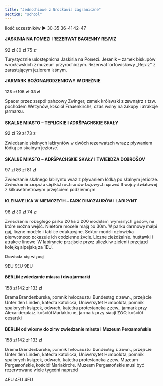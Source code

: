 ```yaml
---
title: "Jednodniowe z Wrocławia zagraniczne"
section: "school"
---
```


Ilość uczestników ►	30-35	36-41	42-47

#### JASKINIA NA POMEZI I REZERWAT BAGIENNY REJVIZ

92 zł	80 zł	75 zł

Turystycznie udostępniona Jaskinia na Pomezi. Jesenik – zamek biskupów wrocławskich z muzeum przyrodniczym. Rezerwat torfowiskowy „Rejviz” z zarastającym jeziorem leśnym.
 	 	 
#### JARMARK BOŻONARODZENIOWY W DREŹNIE

125 zł	105 zł	98 zł

Spacer przez zespół pałacowy Zwinger, zamek królewski z zewnątrz z tzw. pochodem Wettynów, kościół Frauenkirche, czas wolny na zakupy i atrakcje jarmarku. 

#### SKALNE MIASTO – TEPLICKIE I ADRŠPACHSKIE SKAŁY

92 zł	79 zł	73 zł

Zwiedzanie skalnych labiryntów w dwóch rezerwatach wraz z pływaniem łódką po skalnym jeziorze.
 	 	 
#### SKALNE MIASTO – ADRŠPACHSKIE SKAŁY I TWIERDZA DOBROŠOV

97 zł	86 zł	81 zł

Zwiedzanie skalnego labiryntu wraz z pływaniem łódką po skalnym jeziorze. Zwiedzanie zespołu ciężkich schronów bojowych sprzed II wojny światowej z kilkusetmetrowym przejściem podziemnym
 	 	 
#### KLEINWELKA W NIEMCZECH – PARK DINOZAURÓW I LABIRYNT

96 zł	80 zł	74 zł

Zwiedzanie rozległego parku 20 ha z 200 modelami wymarłych gadów, na które można wejść. Niektóre modele mają po 30m. W parku darmowy małpi gaj, liczne modele i tablice edukacyjne. Sektor modeli człowieka pierwotnego pokazuje ich codzienne życie. Liczne zjeżdżalnie, huśtawki i atrakcje linowe. W labiryncie przejście przez uliczki w zieleni i przejazd kolejką alpejską za 1EU.

Dowiedz się więcej

9EU	9EU	9EU

#### BERLIN zwiedzanie miasta i dwa jarmarki

158 zł	142 zł	132 zł

Brama Brandenburska, pomnik holocaustu, Bundestag z zewn., przejście Unter den Linden, katedra katolicka, Uniwersytet Humboldta, pomnik spalonych książek, odwach, katedra protestancka z zew., jarmark przy Alexanderplatz, kościół Mariakirche, jarmark przy stacji ZOO, kościół cesarski

#### BERLIN od wiosny do zimy zwiedzanie miasta i Muzeum Pergamońskie

158 zł	142 zł	132 zł

Brama Brandenburska, pomnik holocaustu, Bundestag z zewn., przejście Unter den Linden, katedra katolicka, Uniwersytet Humboldta, pomnik spalonych książek, odwach, katedra protestancka z zew. Muzeum Pergamońskie, kościół Mariakirche. Muzeum Pergamońskie musi być rezerwowane wiele tygodni naprzód

4EU	4EU	4EU
